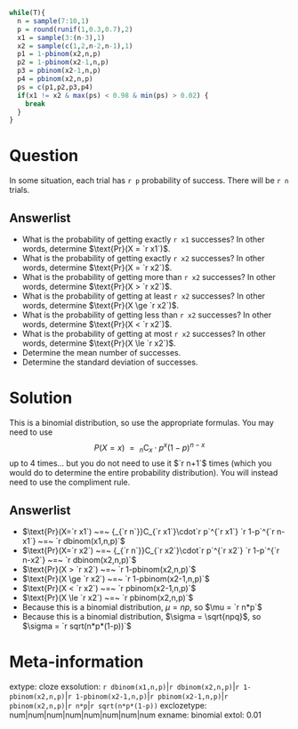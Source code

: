 ```r


while(T){
  n = sample(7:10,1)
  p = round(runif(1,0.3,0.7),2)
  x1 = sample(3:(n-3),1)
  x2 = sample(c(1,2,n-2,n-1),1)
  p1 = 1-pbinom(x2,n,p)
  p2 = 1-pbinom(x2-1,n,p)
  p3 = pbinom(x2-1,n,p)
  p4 = pbinom(x2,n,p)
  ps = c(p1,p2,p3,p4)
  if(x1 != x2 & max(ps) < 0.98 & min(ps) > 0.02) {
    break
  }
}
```

Question
========
In some situation, each trial has `r p` probability of success. There will be `r n` trials.

Answerlist
--------
* What is the probability of getting exactly `r x1` successes? In other words, determine $\text{Pr}(X = `r x1`)$.
* What is the probability of getting exactly `r x2` successes? In other words, determine $\text{Pr}(X = `r x2`)$.
* What is the probability of getting more than `r x2` successes? In other words, determine $\text{Pr}(X > `r x2`)$.
* What is the probability of getting at least `r x2` successes? In other words, determine $\text{Pr}(X \ge `r x2`)$.
* What is the probability of getting less than `r x2` successes? In other words, determine $\text{Pr}(X < `r x2`)$.
* What is the probability of getting at most `r x2` successes? In other words, determine $\text{Pr}(X \le `r x2`)$.
* Determine the mean number of successes.
* Determine the standard deviation of successes.

Solution
========

This is a binomial distribution, so use the appropriate formulas. You may need to use $$P(X=x) ~=~ _n\text{C}_x \cdot p^x(1-p)^{n-x}$$ up to 4 times... but you do not need to use it $`r n+1`$ times (which you would do to determine the entire probability distribution). You will instead need to use the compliment rule.

Answerlist
--------
* $\text{Pr}(X=`r x1`) ~=~ {_{`r n`}}C_{`r x1`}\cdot`r p`^{`r x1`} `r 1-p`^{`r n-x1`} ~=~ `r dbinom(x1,n,p)`$
* $\text{Pr}(X=`r x2`) ~=~ {_{`r n`}}C_{`r x2`}\cdot`r p`^{`r x2`} `r 1-p`^{`r n-x2`} ~=~ `r dbinom(x2,n,p)`$
* $\text{Pr}(X > `r x2`) ~=~ `r 1-pbinom(x2,n,p)`$
* $\text{Pr}(X \ge `r x2`) ~=~ `r 1-pbinom(x2-1,n,p)`$
* $\text{Pr}(X < `r x2`) ~=~ `r pbinom(x2-1,n,p)`$
* $\text{Pr}(X \le `r x2`) ~=~ `r pbinom(x2,n,p)`$
* Because this is a binomial distribution, $\mu = np$, so $\mu = `r n*p`$
* Because this is a binomial distribution, $\sigma = \sqrt{npq}$, so $\sigma = `r sqrt(n*p*(1-p))`$

Meta-information
============
extype: cloze
exsolution: `r dbinom(x1,n,p)`|`r dbinom(x2,n,p)`|`r 1-pbinom(x2,n,p)`|`r 1-pbinom(x2-1,n,p)`|`r pbinom(x2-1,n,p)`|`r pbinom(x2,n,p)`|`r n*p`|`r sqrt(n*p*(1-p))`
exclozetype: num|num|num|num|num|num|num|num
exname: binomial
extol: 0.01
